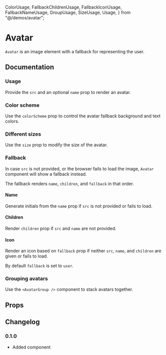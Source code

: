   ColorUsage,
  FallbackChildrenUsage,
  FallbackIconUsage,
  FallbackNameUsage,
  GroupUsage,
  SizeUsage,
  Usage,
} from "@/demos/avatar";

# Avatar

`Avatar` is an image element with a fallback for representing the user.

## Documentation

### Usage

Provide the `src` and an optional `name` prop to render an avatar.

<Demo component={Usage} />

### Color scheme

Use the `colorScheme` prop to control the avatar fallback background and text colors.

<Demo component={ColorUsage} />

### Different sizes

Use the `size` prop to modify the size of the avatar.

<Demo component={SizeUsage} />

### Fallback

In case `src` is not provided, or the browser fails to load the image, `Avatar` component will show a fallback instead.

The fallback renders `name`, `children`, and `fallback` in that order.

#### Name

Generate initials from the `name` prop if `src` is not provided or fails to load.

<Demo component={FallbackNameUsage} />

#### Children

Render `children` prop if `src` and `name` are not provided.

<Demo component={FallbackChildrenUsage} />

#### Icon

Render an icon based on `fallback` prop if neither `src`, `name`, and `children` are given or fails to load.

By default `fallback` is set to `user`.

<Demo component={FallbackIconUsage} />

### Grouping avatars

Use the `<AvatarGroup />` component to stack avatars together.

<Demo component={GroupUsage} />

## Props

<PropsTable component={Avatar} />

<PropsTable component={AvatarGroup} />

## Changelog

### 0.1.0

- Added component
